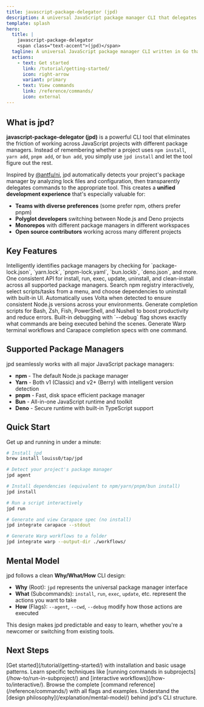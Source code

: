 ```yaml
---
title: javascript-package-delegator (jpd)
description: A universal JavaScript package manager CLI that delegates to npm, Yarn, pnpm, Bun, and Deno.
template: splash
hero:
  title: |
    javascript-package-delegator
    <span class="text-accent">(jpd)</span>
  tagline: A universal JavaScript package manager CLI written in Go that automatically detects and delegates to npm, Yarn, pnpm, Bun, and Deno.
  actions:
    - text: Get started
      link: /tutorial/getting-started/
      icon: right-arrow
      variant: primary
    - text: View commands
      link: /reference/commands/
      icon: external
---
```



<div style="text-align: center; margin-bottom: 2rem;">
  <Badge text="Documentation for jpd 1.2.2" variant="note" />
</div>

## What is jpd?

**javascript-package-delegator (jpd)** is a powerful CLI tool that eliminates the friction of working across JavaScript projects with different package managers. Instead of remembering whether a project uses `npm install`, `yarn add`, `pnpm add`, or `bun add`, you simply use `jpd install` and let the tool figure out the rest.

Inspired by [@antfu/ni](https://github.com/antfu/ni), jpd automatically detects your project's package manager by analyzing lock files and configuration, then transparently delegates commands to the appropriate tool. This creates a **unified development experience** that's especially valuable for:

- **Teams with diverse preferences** (some prefer npm, others prefer pnpm)
- **Polyglot developers** switching between Node.js and Deno projects  
- **Monorepos** with different package managers in different workspaces
- **Open source contributors** working across many different projects

## Key Features

<CardGrid>
  <Card title="Automatic Detection" icon="magnifier">
    Intelligently identifies package managers by checking for `package-lock.json`, `yarn.lock`, `pnpm-lock.yaml`, `bun.lockb`, `deno.json`, and more.
  </Card>
  
  <Card title="Unified Commands" icon="rocket">
    One consistent API for install, run, exec, update, uninstall, and clean-install across all supported package managers.
  </Card>
  
  <Card title="Interactive Workflows" icon="puzzle">
    Search npm registry interactively, select scripts/tasks from a menu, and choose dependencies to uninstall with built-in UI.
  </Card>
  
  <Card title="Volta Integration" icon="setting">
    Automatically uses Volta when detected to ensure consistent Node.js versions across your environments.
  </Card>
  
  <Card title="Shell Completion" icon="open-book">
    Generate completion scripts for Bash, Zsh, Fish, PowerShell, and Nushell to boost productivity and reduce errors.
  </Card>
  
  <Card title="Debug Mode" icon="information">
    Built-in debugging with `--debug` flag shows exactly what commands are being executed behind the scenes.
  </Card>
  
  <Card title="External Integrations" icon="puzzle">
    Generate Warp terminal workflows and Carapace completion specs with one command.
  </Card>
</CardGrid>

## Supported Package Managers

jpd seamlessly works with all major JavaScript package managers:

- **npm** - The default Node.js package manager
- **Yarn** - Both v1 (Classic) and v2+ (Berry) with intelligent version detection
- **pnpm** - Fast, disk space efficient package manager
- **Bun** - All-in-one JavaScript runtime and toolkit
- **Deno** - Secure runtime with built-in TypeScript support

## Quick Start

Get up and running in under a minute:

```bash
# Install jpd
brew install louiss0/tap/jpd

# Detect your project's package manager
jpd agent

# Install dependencies (equivalent to npm/yarn/pnpm/bun install)
jpd install

# Run a script interactively
jpd run

# Generate and view Carapace spec (no install)
jpd integrate carapace --stdout

# Generate Warp workflows to a folder
jpd integrate warp --output-dir ./workflows/
```

## Mental Model

jpd follows a clean **Why/What/How** CLI design:

- **Why** (Root): `jpd` represents the universal package manager interface
- **What** (Subcommands): `install`, `run`, `exec`, `update`, etc. represent the actions you want to take
- **How** (Flags): `--agent`, `--cwd`, `--debug` modify how those actions are executed

This design makes jpd predictable and easy to learn, whether you're a newcomer or switching from existing tools.

## Next Steps

<CardGrid>
  <Card title="Tutorial" icon="rocket">
    [Get started](/tutorial/getting-started/) with installation and basic usage patterns.
  </Card>
  
  <Card title="How-to Guides" icon="list-format">
    Learn specific techniques like [running commands in subprojects](/how-to/run-in-subproject/) and [interactive workflows](/how-to/interactive/).
  </Card>
  
  <Card title="Commands Reference" icon="document">
    Browse the complete [command reference](/reference/commands/) with all flags and examples.
  </Card>
  
  <Card title="Mental Model" icon="puzzle">
    Understand the [design philosophy](/explanation/mental-model/) behind jpd's CLI structure.
  </Card>
</CardGrid>

